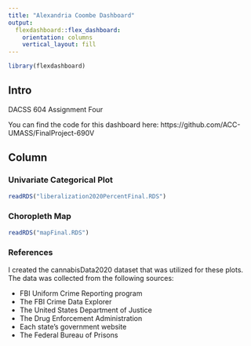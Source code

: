 ```yaml
---
title: "Alexandria Coombe Dashboard"
output: 
  flexdashboard::flex_dashboard:
    orientation: columns
    vertical_layout: fill
---
```


```r
library(flexdashboard)
```

## Intro {.sidebar}

DACSS 604
Assignment Four

You can find the code for this dashboard here:
https://github.com/ACC-UMASS/FinalProject-690V

## Column {.tabset .tabset-fade}

### Univariate Categorical Plot

```r
readRDS("liberalization2020PercentFinal.RDS")
```


### Choropleth Map

```r
readRDS("mapFinal.RDS")
```

### References

I created the cannabisData2020 dataset that was utilized for these plots. The data was collected from the following sources:

* FBI Uniform Crime Reporting program
* The FBI Crime Data Explorer 
* The United States Department of Justice 
* The Drug Enforcement Administration
* Each state’s government website
* The Federal Bureau of Prisons
